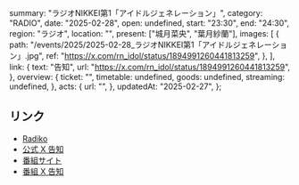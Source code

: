   summary: "ラジオNIKKEI第1「アイドルジェネレーション」",
  category: "RADIO",
  date: "2025-02-28",
  open: undefined,
  start: "23:30",
  end: "24:30",
  region: "ラジオ",
  location: "",
  present: ["城月菜央", "葉月紗蘭"],
  images: [
    {
      path: "/events/2025/2025-02-28_ラジオNIKKEI第1「アイドルジェネレーション」.jpg",
      ref: "https://x.com/rn_idol/status/1894991260441813259",
    },
  ],
  link: {
    text: "告知",
    url: "https://x.com/rn_idol/status/1894991260441813259",
  },
  overview: {
    ticket: "",
    timetable: undefined,
    goods: undefined,
    streaming: undefined,
  },
  acts: {
    url: "",
  },
  updatedAt: "2025-02-27",
};

## リンク

- [Radiko](https://radiko.jp/share?t=20250228233000&sid=RN1)
- [公式 X 告知](https://x.com/takanenofficial/status/1895028598530056369)
- [番組サイト](https://www.radionikkei.jp/idol_generation/)
- [番組 X 告知](https://x.com/rn_idol/status/1894991260441813259)
